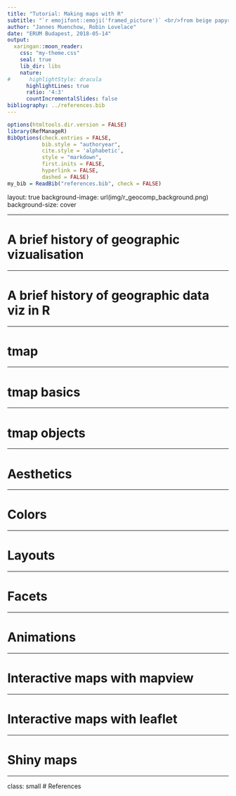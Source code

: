 ```yaml
---
title: "Tutorial: Making maps with R"
subtitle: "`r emojifont::emoji('framed_picture')` <br/>from beige papyrus to shiny tmaps!"
author: "Jannes Muenchow, Robin Lovelace"
date: "ERUM Budapest, 2018-05-14"
output:
  xaringan::moon_reader:
    css: "my-theme.css"
    seal: true
    lib_dir: libs
    nature:
#      highlightStyle: dracula
      highlightLines: true
      ratio: '4:3'
      countIncrementalSlides: false
bibliography: ../references.bib
---
```



```r
options(htmltools.dir.version = FALSE)
library(RefManageR)
BibOptions(check.entries = FALSE, 
           bib.style = "authoryear", 
           cite.style = 'alphabetic', 
           style = "markdown",
           first.inits = FALSE,
           hyperlink = FALSE, 
           dashed = FALSE)
my_bib = ReadBib("references.bib", check = FALSE)
```

layout: true
background-image: url(img/r_geocomp_background.png)
background-size: cover

---

# A brief history of geographic vizualisation

---


# A brief history of geographic data viz in R

---

# tmap

--- 

# tmap basics

---

# tmap objects

---

# Aesthetics

---

# Colors

---

# Layouts

---

# Facets

---

# Animations

---

# Interactive maps with mapview

---

# Interactive maps with leaflet

---

# Shiny maps

---


class: small
# References

